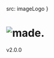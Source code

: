 
<Meta title="Hello/Introduction" />


  src: imageLogo
}

<style>{`
.sbdocs-content {
  width: 100%;
  max-width: 100% !important;
}

.sbdocs-wrapper {
  justify-content: flex-start;
  padding: 0 !important;
} 

h1 {
  color: white!important;
  font-family: var(--made-font-heading-family-01) !important;
  font-size: var(--made-font-heading-size-01) !important;
}

h1 svg {
  margin-right: var(--made-space-2-x);
}


`}</style>

<div className="made-s-home">
  <h1>
    <img src={logo.src} alt="made." />
  </h1>
  <p className="made-s-intro">v2.0.0</p>
</div>
